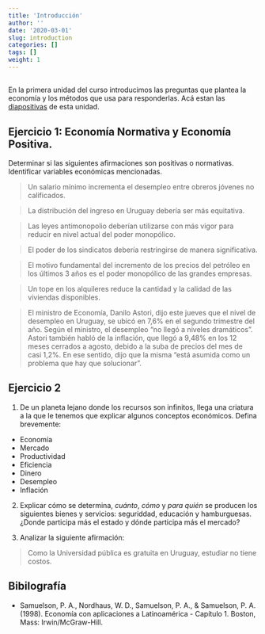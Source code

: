 ```yaml
---
title: 'Introducción'
author: ''
date: '2020-03-01'
slug: introduction
categories: []
tags: []
weight: 1
---
```


## 

En la primera unidad del curso introducimos las preguntas que plantea la economía y los métodos que usa para responderlas. Acá estan las [diapositivas](https://intro--diapos-econ.netlify.com) de esta unidad.


## Ejercicio 1: Economía Normativa y Economía Positiva.

Determinar si las siguientes afirmaciones son positivas o normativas. Identificar variables económicas mencionadas.

> Un salario mínimo incrementa el desempleo entre obreros jóvenes no calificados.

> La distribución del ingreso en Uruguay debería ser más equitativa.

> Las leyes antimonopolio deberían utilizarse con más vigor para reducir en nivel actual del poder monopólico.

> El poder de los sindicatos debería restringirse de manera significativa.

> El motivo fundamental del incremento de los precios del petróleo en los últimos 3 años es el poder monopólico de las grandes empresas.

> Un tope en los alquileres reduce la cantidad y la calidad de las viviendas disponibles.

> El ministro de Economía, Danilo Astori, dijo este jueves que el nivel de desempleo en Uruguay,  se ubicó en 7,6% en el segundo trimestre del año. Según el ministro, el desempleo  "no llegó a niveles dramáticos". </br>
Astori también habló de la inflación, que llegó a 9,48% en los 12 meses cerrados a agosto, debido a la suba de precios del mes de casi 1,2%. En ese sentido, dijo que la misma "está asumida como un problema que hay que solucionar".



## Ejercicio 2

1. De un planeta lejano donde los recursos son infinitos, llega una criatura a la que le tenemos que explicar algunos conceptos económicos. Defina brevemente:

- Economía
- Mercado
- Productividad
- Eficiencia
- Dinero
- Desempleo
- Inflación

2. Explicar cómo se determina, _cuánto_, _cómo_ y _para quién_ se producen los siguientes bienes y servicios: seguriddad, educación y hamburguesas. ¿Donde participa más el estado y dónde participa más el mercado?

3. Analizar la siguiente afirmación:

> Como la Universidad pública es gratuita en Uruguay, estudiar no tiene costos. 


## Bibilografía
- Samuelson, P. A., Nordhaus, W. D., Samuelson, P. A., & Samuelson, P. A. (1998). Economía con aplicaciones a Latinoamérica - Capítulo 1. Boston, Mass: Irwin/McGraw-Hill.

